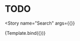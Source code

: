 

<Meta
  title="Components/Selection Menus/Search"
  decorators={decorators}
/>


# TODO

<Story
  name="Search"
  args={{}}
>
  {Template.bind({})}
</Story>

